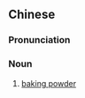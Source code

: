 ==Chinese==
{{zh-forms|s=发酵粉|type=21}}
{{zh-wp}}

===Pronunciation===
{{zh-pron
|m=fā酵fěn
|cat=n
}}

===Noun===
{{zh-noun}}

# [[baking powder]]